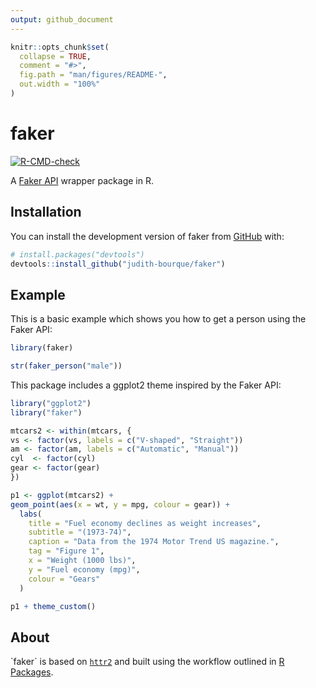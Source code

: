 ```yaml
---
output: github_document
---
```


<!-- README.md is generated from README.Rmd. Please edit that file -->

```r
knitr::opts_chunk$set(
  collapse = TRUE,
  comment = "#>",
  fig.path = "man/figures/README-",
  out.width = "100%"
)
```

# faker

<!-- badges: start -->

[![R-CMD-check](https://github.com/judith-bourque/faker/actions/workflows/R-CMD-check.yaml/badge.svg)](https://github.com/judith-bourque/faker/actions/workflows/R-CMD-check.yaml)

<!-- badges: end -->

A [Faker API](https://fakerapi.it/en) wrapper package in R.

## Installation

You can install the development version of faker from [GitHub](https://github.com/) with:

``` r
# install.packages("devtools")
devtools::install_github("judith-bourque/faker")
```

## Example

This is a basic example which shows you how to get a person using the Faker API:

```r
library(faker)

str(faker_person("male"))
```

This package includes a ggplot2 theme inspired by the Faker API:

```r
library("ggplot2")
library("faker")

mtcars2 <- within(mtcars, {
vs <- factor(vs, labels = c("V-shaped", "Straight"))
am <- factor(am, labels = c("Automatic", "Manual"))
cyl  <- factor(cyl)
gear <- factor(gear)
})

p1 <- ggplot(mtcars2) +
geom_point(aes(x = wt, y = mpg, colour = gear)) +
  labs(
    title = "Fuel economy declines as weight increases",
    subtitle = "(1973-74)",
    caption = "Data from the 1974 Motor Trend US magazine.",
    tag = "Figure 1",
    x = "Weight (1000 lbs)",
    y = "Fuel economy (mpg)",
    colour = "Gears"
  )

p1 + theme_custom()
```

## About

\`faker\` is based on [`httr2`](https://httr2.r-lib.org) and built using the workflow outlined in [R Packages](https://r-pkgs.org).
